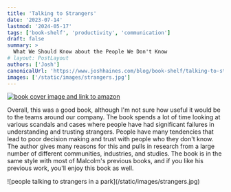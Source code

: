 ```yaml
---
title: 'Talking to Strangers'
date: '2023-07-14'
lastmod: '2024-05-17'
tags: ['book-shelf', 'productivity', 'communication']
draft: false
summary: >
  What We Should Know about the People We Don't Know
# layout: PostLayout
authors: ['Josh']
canonicalUrl: 'https://www.joshhaines.com/blog/book-shelf/talking-to-strangers'
images: ['/static/images/strangers.jpg']
---
```


<div className="mx-auto w-1/3">
  <a href="https://www.amazon.com/Talking-Strangers-Should-about-People/dp/0316478520">
    <img
      alt="book cover image and link to amazon"
      src="https://m.media-amazon.com/images/I/31BrvZrkaqL._SY445_SX342_.jpg"
    />
  </a>
</div>

Overall, this was a good book, although I'm not sure how useful it would be to the teams around our company. The book spends a lot of time looking at various scandals and cases where people have had significant failures in understanding and trusting strangers. People have many tendencies that lead to poor decision making and trust with people who they don't know. The author gives many reasons for this and pulls in research from a large number of different communities, industries, and studies. The book is in the same style with most of Malcolm's previous books, and if you like his previous work, you'll enjoy this book as well.

<div className="-mx-2 flex flex-wrap justify-center overflow-hidden xl:-mx-2">
  <div className="my-1 w-full overflow-hidden px-2 xl:my-1 xl:w-3/4 xl:px-2">
    ![people talking to strangers in a park](/static/images/strangers.jpg)
  </div>
</div>
